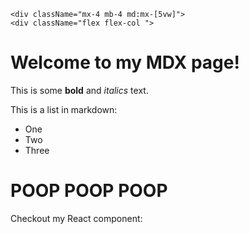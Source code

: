     <div className="mx-4 mb-4 md:mx-[5vw]">
    <div className="flex flex-col ">

# Welcome to my MDX page!

This is some **bold** and _italics_ text.

This is a list in markdown:

- One
- Two
- Three

# POOP POOP POOP

Checkout my React component:

</div>
</div>
